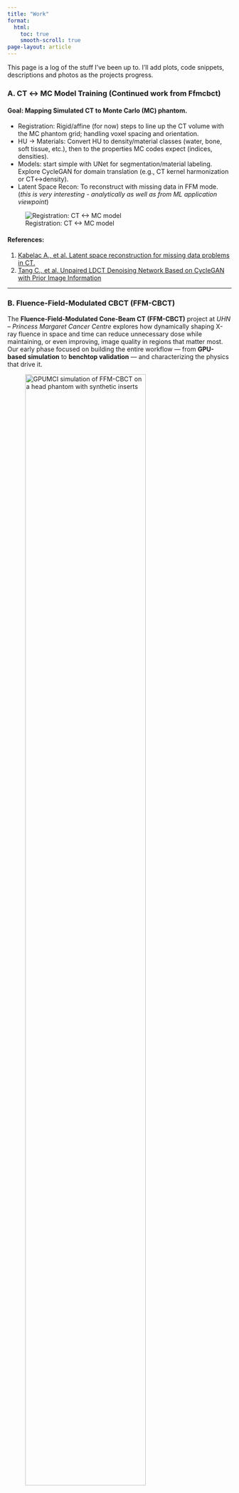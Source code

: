 ```yaml
---
title: "Work"
format:
  html:
    toc: true
    smooth-scroll: true
page-layout: article
---
```


This page is a log of the stuff I've been up to. I’ll add plots, code snippets, descriptions and photos as the projects progress.


### A. CT ↔ MC Model Training (Continued work from Ffmcbct)

#### Goal: Mapping Simulated CT to Monte Carlo (MC) phantom.

- Registration: Rigid/affine (for now) steps to line up the CT volume with the MC phantom grid; handling voxel spacing and orientation.  
- HU → Materials: Convert HU to density/material classes (water, bone, soft tissue, etc.), then to the properties MC codes expect (indices, densities).  
- Models: start simple with UNet for segmentation/material labeling. Explore CycleGAN for domain translation (e.g., CT kernel harmonization or CT↔density).  
- Latent Space Recon: To reconstruct with missing data in FFM mode. (_this is very interesting - analytically as well as from ML application viewpoint_) 

![Registration: CT <-> MC model](photos/CT_to_phantom.jpg)

#### References:
1. [Kabelac A., et al. Latent space reconstruction for missing data problems in CT.](https://pubmed.ncbi.nlm.nih.gov/40468155/)
2. [Tang C., et al. Unpaired LDCT Denoising Network Based on CycleGAN with Prior Image Information](https://onlinelibrary.wiley.com/doi/10.1155/2019/8639825)

---

### B. Fluence-Field-Modulated CBCT (FFM-CBCT)

::: {.pair}
::: {.pair-text}

The **Fluence-Field-Modulated Cone-Beam CT (FFM-CBCT)** project at *UHN – Princess Margaret Cancer Centre* explores how dynamically shaping X-ray fluence in space and time can reduce unnecessary dose while maintaining, or even improving, image quality in regions that matter most.  
Our early phase focused on building the entire workflow — from **GPU-based simulation** to **benchtop validation** — and characterizing the physics that drive it.

:::
::: {.pair-media}
![GPUMCI simulation of FFM-CBCT on a head phantom with synthetic inserts](photos/FFMCBCT.png){width=80% fig-alt="Simulated FFM-CBCT head phantom"}
:::
:::

#### Methods:
- **GPUMCI Simulation:** implemented FFM exposure control inside a GPU-accelerated Monte Carlo engine, enabling high-fidelity projections for arbitrary collimator patterns.  
- **Benchtop demonstration:** replicated those fluence patterns on the hardware system, proving controllable ROI-specific illumination in practice.  
- **Fluence compensation:** designed and tested correction routines to normalize projection intensity before reconstruction, mitigating the sharp transitions that modulation introduces.  
- **Scatter modeling and correction:** used simulation-based estimates and polynomial-surface fitting to recover the background field, accounting for both scattered and off-focal radiation.  
- **Analysis and visualization:** built lightweight tools for projection viewing, normalization checks, and fluence-versus-dose comparison.

These experiments established a fully functional FFM-CBCT pipeline capable of toggling between simulation and physical imaging — a platform for controlled dose-reduction and physics-driven image correction.


![Benchtop demonstration — comparison between FFM (left) and Standard (rigth) CBCT modes](photos/ffmcbct_on_benchtop.png)


::: {.pair}
::: {.pair-text}

#### Scatter Correction  
When the rectangular collimator limits the X-ray beam to a defined ROI, the “dark” detector region still records signal — largely from **scatter** and **off-focal radiation**.  
Instead of discarding this information, we used it to estimate scatter distributions and study the contribution of off-focal radiation as a secondary imaging channel.  
This helped characterize how residual signal in non-illuminated regions encodes useful background information and how that can be leveraged for more accurate corrections.

:::
::: {.pair-media}
![FFM signal. Primary in the ROI. Though the dark region, colliamtor shadow as we call it, or sometimes latent-space, is not devoid of useful signal.](photos/ffm_dark_region.png){width=80% fig-alt="Detector FFM dark region"}
:::
:::


::: {.pair}
::: {.pair-text}

#### Results  

Reconstruction experiments were performed using both our **GPU-based Monte Carlo (MC) simulations** and the **benchtop FFM-CBCT prototype**, showing clear improvements in image quality (IQ) while lowering exposure.  

- **Image quality gains:** In test-phantom studies, the **signal-to-noise ratio (SNR)** improved by **75–150 %** and the **contrast-to-noise ratio (CNR)** by **45–95 %** within the region of interest (ROI).  
- **Dose efficiency:** MC simulations indicated that comparable image quality could be maintained in the ROI while reducing the **total patient-equivalent dose by more than 50 %**.  

:::
::: {.pair-media}
![CBCT of a cabbage](photos/ctCabbage.png){width=80% fig-alt="CT of a cabbage"}
:::
:::

- **Component separation:** Simulations demonstrated separation of **primary, scatter, and off-focal radiation (OFR)** components, enabling targeted scatter estimation and correction.  
- **Artifact and noise suppression:** Physical reconstructions showed **artifact reduction**, **noise suppression**, and **contrast enhancement** when compared to standard CBCT.  
- **ROI-specific imaging:** Selective fluence exposure allowed **targeted imaging** with minimal full-field burden, supporting the feasibility of task-based dose allocation.

A representative summary from our benchtop results is shown below.

| ROI | % Δ SNR (FFM – CBCT) | % Δ CNR (FFM – CBCT) |
|:---:|:--------------------:|:--------------------:|
| 1 | 19.34 | 25.09 |
| 2 | 8.14 | 3.44 |
| 3 | 2.55 | 11.44 |
| 4 | 17.41 | N/A |

Overall, the simplified setup and physical constraints of the FFM-CBCT design reduced dose while improving image contrast and noise performance.  

Scatter and OFR signals from behind the shutter—normally discarded—were found to contain recoverable information that could be exploited by future DL techniques to further enhance IQ.

And, because I just wanted to check there's no worms inside the cabbage me and my landlord picked from his garden — I ran an FFMCBCT of it. You'll find it somewhere above.

#### And here's the poster we've presented at AAPM 2025 in DC.

![](photos/aapmposter.jpg){width=100% fig-alt="AAPM 2025 poster"}

#### References:
1. [Bartolac S., et al. Fluence field optimization for noise and dose objectives in CT.](https://pubmed.ncbi.nlm.nih.gov/21978114/)
2. [Bootsma G., et al. Efficient scatter distribution estimation and correction in CBCT using concurrent MC fitting.](https://pubmed.ncbi.nlm.nih.gov/25563247/)
3. [Adler. J., et al. "GPUMCI, a flexible platform for X-ray imaging on the GPU. 2017.](https://www.kth.se/files/view/jonasadl/596104a1a0ac2403beddf3d2/gpumcifully-3-d.pdf)

---

### C. Muon Spectroscopy & Beamline Simulation (TRIUMF)

::: {.pair}
::: {.pair-text}
- **Stack:** Geant4 / G4Beamline for the beamline in-silica model; **OPERA3D** for EM field models for the optic components.
- **Tuning:** Parameter sweeps + GMinuit optimization for optics and transport.  
- **Result:** Configured virtual model of M20 for surface-muon transport and spectroscopy; a digital twin for the real-life beamline.
- **Deliverable:** 
  1. Stable focal spot at the experimental target with constraints on acceptance and momentum spread.
  2. Optimized for future Kicker installation. A hyperfast kicker is required to direct beam delivery towards either of two legs.
  3. Choosable polarization.
  4. Mimics current configuration and allows for future changes to real-life beamline without costly beamtimes.
:::
::: {.pair-media}
![M20 Separator in G4BL with EM Field modelled in Opera3D](photos/m20_sim.png){width=100%}
:::
:::

::: {.pair}
::: {.pair-media}
![G4Beamline M20 Model](photos/m20_sim2.png){width=100%}
:::
::: {.pair-media}
![Beamline Envelope](photos/beam_envelope.png){width=100%}
:::
:::

### D. Related Topic of interests

1. Physics-Informed Machine Learning
2. Dynamic Systems
3. Learning French

descriptions to be added ...

### E. Essay Projects

These are something I've worked on during undergrad either solo or with other students. _(others to be added ...)_

::: {.pair}
::: {.pair-text}
1. [Higgs–R² Cosmology](https://www.overleaf.com/read/nnzyhcptfngz#5fdc19): a tour through inflation with higher-order curvature and how it plays with observations.
:::
::: {.pair-media}
![Vacuum Driven Inflationary Cosmology](photos/vacuumdriven.jpeg){width=50%}
:::
:::

::: {.pair}
::: {.pair-text}
2. [Boson Sampling](https://www.overleaf.com/read/smwtvtncrdyh#0e568f): notes on complexity, photonic implementations, and why it’s hard to fake.
:::
::: {.pair-media}
![Boson Sampling](photos/bosonsamp.png){width=50%}
:::
:::


